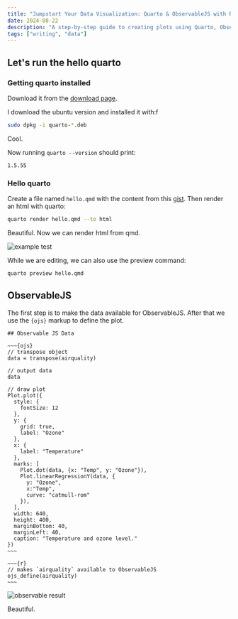 ```yaml
---
title: "Jumpstart Your Data Visualization: Quarto & ObservableJS with R"
date: 2024-08-22
description: "A step-by-step guide to creating plots using Quarto, ObservableJS, and R"
tags: ["writing", "data"]
---
```


## Let's run the hello quarto

### Getting quarto installed

Download it from the [download page](https://quarto.org/docs/get-started/).

I download the ubuntu version and installed it with:f

```bash
sudo dpkg -i quarto-*.deb
```

Cool.

Now running `quarto --version` should print:

```plaintext
1.5.55
```

### Hello quarto

Create a file named `hello.qmd` with the content from this [gist](https://gist.github.com/gcgbarbosa/526c155c01489319b0ed4c9082e32268).
Then render an html with quarto:

```bash
quarto render hello.qmd --to html
```

Beautiful. Now we can render html from qmd.

![example test](/posts/observable/ggplot.png)

While we are editing, we can also use the preview command:

```bash
quarto preview hello.qmd
```

## ObservableJS

The first step is to make the data available for ObservableJS.
After that we use the `{ojs}` markup to define the plot.

```quarto
## Observable JS Data

~~~{ojs}
// transpose object
data = transpose(airquality)

// output data
data

// draw plot
Plot.plot({
  style: {
    fontSize: 12
  },
  y: {
    grid: true,
    label: "Ozone"
  },
  x: {
    label: "Temperature"
  },
  marks: [
    Plot.dot(data, {x: "Temp", y: "Ozone"}),
    Plot.linearRegressionY(data, {
      y: "Ozone",
      x:"Temp",
      curve: "catmull-rom"
    }),
  ],
  width: 640,
  height: 400,
  marginBottom: 40,
  marginLeft: 40,
  caption: "Temperature and ozone level."
})
~~~

~~~{r}
// makes `airquality` available to ObservableJS
ojs_define(airquality)
~~~

```

![observable result](/posts/observable/observable.png)

Beautiful.
